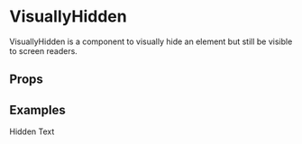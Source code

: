 
<Meta title="Components/VisuallyHidden" component={VisuallyHidden} />

# VisuallyHidden

VisuallyHidden is a component to visually hide an element but still be visible to screen readers.

## Props

<Props of={VisuallyHidden} />

## Examples

<Preview>
    <Story name="Default">
        <VisuallyHidden as="span">Hidden Text</VisuallyHidden>
    </Story>
</Preview>
